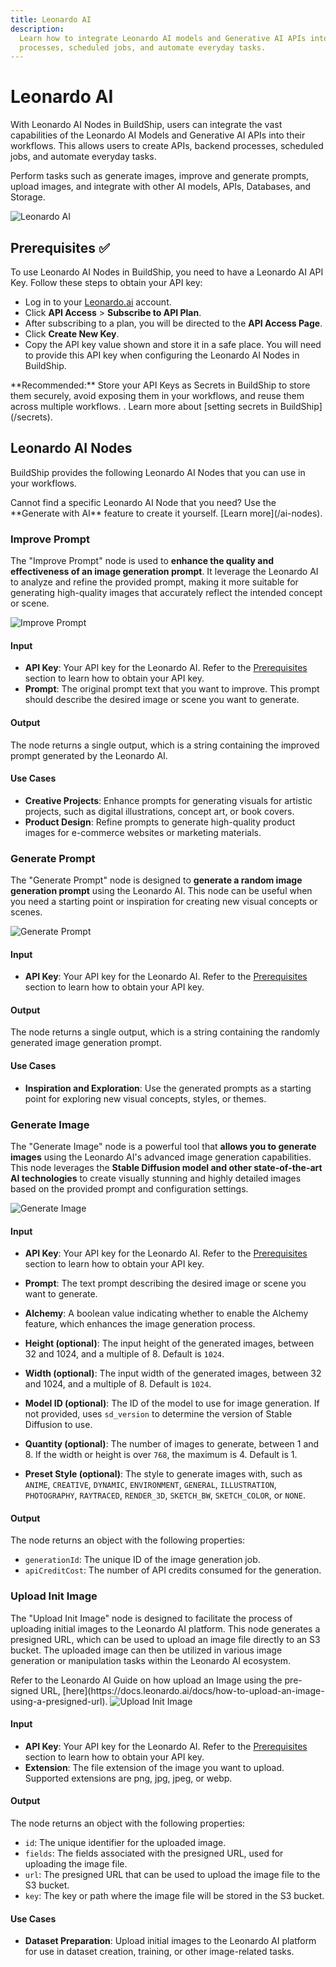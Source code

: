 ```yaml
---
title: Leonardo AI
description:
  Learn how to integrate Leonardo AI models and Generative AI APIs into your workflows and create APIs, backend
  processes, scheduled jobs, and automate everyday tasks.
---
```



# Leonardo AI

With Leonardo AI Nodes in BuildShip, users can integrate the vast capabilities of the Leonardo AI Models and Generative
AI APIs into their workflows. This allows users to create APIs, backend processes, scheduled jobs, and automate everyday
tasks.

Perform tasks such as generate images, improve and generate prompts, upload images, and integrate with other AI models,
APIs, Databases, and Storage.

<Image src={leonardoOg} alt='Leonardo AI' width={1200} />

## Prerequisites ✅

To use Leonardo AI Nodes in BuildShip, you need to have a Leonardo AI API Key. Follow these steps to obtain your API
key:

- Log in to your [Leonardo.ai](https://leonardo.ai/) account.
- Click **API Access** > **Subscribe to API Plan**.
- After subscribing to a plan, you will be directed to the **API Access Page**.
- Click **Create New Key**.
- Copy the API key value shown and store it in a safe place. You will need to provide this API key when configuring the
  Leonardo AI Nodes in BuildShip.

<Callout>
  **Recommended:** Store your API Keys as Secrets in BuildShip to store them securely, avoid exposing them in your
  workflows, and reuse them across multiple workflows. . Learn more about [setting secrets in BuildShip](/secrets).
</Callout>

## Leonardo AI Nodes

BuildShip provides the following Leonardo AI Nodes that you can use in your workflows.

<Callout>
  Cannot find a specific Leonardo AI Node that you need? Use the **Generate with AI** feature to create it yourself.
  [Learn more](/ai-nodes).
</Callout>

### Improve Prompt

The "Improve Prompt" node is used to **enhance the quality and effectiveness of an image generation prompt**. It
leverage the Leonardo AI to analyze and refine the provided prompt, making it more suitable for generating high-quality
images that accurately reflect the intended concept or scene.

<Image src={leonardo1} alt='Improve Prompt' width={1200} />

#### Input

- **API Key**: Your API key for the Leonardo AI. Refer to the [Prerequisites](#prerequisites-) section to learn how to
  obtain your API key.
- **Prompt**: The original prompt text that you want to improve. This prompt should describe the desired image or scene
  you want to generate.

#### Output

The node returns a single output, which is a string containing the improved prompt generated by the Leonardo AI.

#### Use Cases

- **Creative Projects**: Enhance prompts for generating visuals for artistic projects, such as digital illustrations,
  concept art, or book covers.
- **Product Design**: Refine prompts to generate high-quality product images for e-commerce websites or marketing
  materials.

### Generate Prompt

The "Generate Prompt" node is designed to **generate a random image generation prompt** using the Leonardo AI. This node
can be useful when you need a starting point or inspiration for creating new visual concepts or scenes.

<Image src={leonardo2} alt='Generate Prompt' width={1200} />

#### Input

- **API Key**: Your API key for the Leonardo AI. Refer to the [Prerequisites](#prerequisites-) section to learn how to
  obtain your API key.

#### Output

The node returns a single output, which is a string containing the randomly generated image generation prompt.

#### Use Cases

- **Inspiration and Exploration**: Use the generated prompts as a starting point for exploring new visual concepts,
  styles, or themes.

### Generate Image

The "Generate Image" node is a powerful tool that **allows you to generate images** using the Leonardo AI's advanced
image generation capabilities. This node leverages the **Stable Diffusion model and other state-of-the-art AI
technologies** to create visually stunning and highly detailed images based on the provided prompt and configuration
settings.

<Image src={leonardo3} alt='Generate Image' width={1200} />

#### Input

- **API Key**: Your API key for the Leonardo AI. Refer to the [Prerequisites](#prerequisites-) section to learn how to
  obtain your API key.

- **Prompt**: The text prompt describing the desired image or scene you want to generate.

- **Alchemy**: A boolean value indicating whether to enable the Alchemy feature, which enhances the image generation
  process.

- **Height (optional)**: The input height of the generated images, between 32 and 1024, and a multiple of 8. Default is
  `1024`.

- **Width (optional)**: The input width of the generated images, between 32 and 1024, and a multiple of 8. Default is
  `1024`.

- **Model ID (optional)**: The ID of the model to use for image generation. If not provided, uses `sd_version` to
  determine the version of Stable Diffusion to use.

- **Quantity (optional)**: The number of images to generate, between 1 and 8. If the width or height is over `768`, the
  maximum is 4. Default is 1.

- **Preset Style (optional)**: The style to generate images with, such as `ANIME`, `CREATIVE`, `DYNAMIC`, `ENVIRONMENT`,
  `GENERAL`, `ILLUSTRATION`, `PHOTOGRAPHY`, `RAYTRACED`, `RENDER_3D`, `SKETCH_BW`, `SKETCH_COLOR`, or `NONE`.

#### Output

The node returns an object with the following properties:

- `generationId`: The unique ID of the image generation job.
- `apiCreditCost`: The number of API credits consumed for the generation.

### Upload Init Image

The "Upload Init Image" node is designed to facilitate the process of uploading initial images to the Leonardo AI
platform. This node generates a presigned URL, which can be used to upload an image file directly to an S3 bucket. The
uploaded image can then be utilized in various image generation or manipulation tasks within the Leonardo AI ecosystem.

<Callout>
  Refer to the Leonardo AI Guide on how upload an Image using the pre-signed URL,
  [here](https://docs.leonardo.ai/docs/how-to-upload-an-image-using-a-presigned-url).
</Callout>

<Image src={leonardo4} alt='Upload Init Image' width={1200} />

#### Input

- **API Key**: Your API key for the Leonardo AI. Refer to the [Prerequisites](#prerequisites-) section to learn how to
  obtain your API key.
- **Extension**: The file extension of the image you want to upload. Supported extensions are png, jpg, jpeg, or webp.

#### Output

The node returns an object with the following properties:

- `id`: The unique identifier for the uploaded image.
- `fields`: The fields associated with the presigned URL, used for uploading the image file.
- `url`: The presigned URL that can be used to upload the image file to the S3 bucket.
- `key`: The key or path where the image file will be stored in the S3 bucket.

#### Use Cases

- **Dataset Preparation**: Upload initial images to the Leonardo AI platform for use in dataset creation, training, or
  other image-related tasks.
